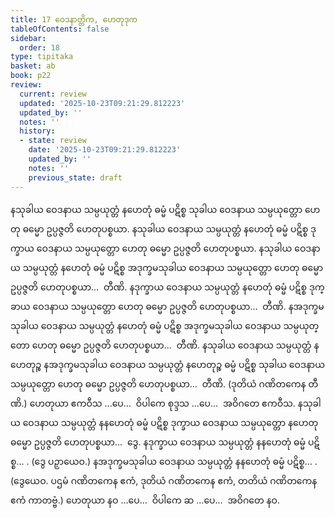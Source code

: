 ```yaml
---
title: 17 ဝေဒနာတ္တိက, ဟေတုဒုက
tableOfContents: false
sidebar:
  order: 18
type: tipitaka
basket: ab
book: p22
review:
  current: review
  updated: '2025-10-23T09:21:29.812223'
  updated_by: ''
  notes: ''
  history:
  - state: review
    date: '2025-10-23T09:21:29.812223'
    updated_by: ''
    notes: ''
    previous_state: draft
---
```



<ReviewStatus review={frontmatter.review} showDetails={true} />

<HypothesisAnnotation frontmatter={frontmatter} />

<DynamicBreadcrumb />

<Division number="37" book="p22" e="ch" v="40" p="385">

<Paragraph number="83" book="p22">
နသုခါယ ဝေဒနာယ သမ္ပယုတ္တံ နဟေတုံ ဓမ္မံ ပဋိစ္စ သုခါယ ဝေဒနာယ သမ္ပယုတ္တော ဟေတု ဓမ္မော ဥပ္ပဇ္ဇတိ ဟေတုပစ္စယာ. နသုခါယ ဝေဒနာယ သမ္ပယုတ္တံ နဟေတုံ ဓမ္မံ ပဋိစ္စ ဒုက္ခာယ ဝေဒနာယ သမ္ပယုတ္တော ဟေတု ဓမ္မော ဥပ္ပဇ္ဇတိ ဟေတုပစ္စယာ. နသုခါယ ဝေဒနာယ သမ္ပယုတ္တံ နဟေတုံ ဓမ္မံ ပဋိစ္စ အဒုက္ခမသုခါယ ဝေဒနာယ သမ္ပယုတ္တော ဟေတု ဓမ္မော ဥပ္ပဇ္ဇတိ ဟေတုပစ္စယာ…  တီဏိ.
</Paragraph>

<Paragraph number="84" book="p22">
နဒုက္ခာယ ဝေဒနာယ သမ္ပယုတ္တံ နဟေတုံ ဓမ္မံ ပဋိစ္စ ဒုက္ခာယ ဝေဒနာယ သမ္ပယုတ္တော ဟေတု ဓမ္မော ဥပ္ပဇ္ဇတိ ဟေတုပစ္စယာ…  တီဏိ.
</Paragraph>

<Paragraph number="85" book="p22">
နအဒုက္ခမသုခါယ ဝေဒနာယ သမ္ပယုတ္တံ နဟေတုံ ဓမ္မံ ပဋိစ္စ အဒုက္ခမသုခါယ ဝေဒနာယ သမ္ပယုတ္တော ဟေတု ဓမ္မော ဥပ္ပဇ္ဇတိ ဟေတုပစ္စယာ…  တီဏိ.
</Paragraph>

<Paragraph number="86" book="p22">
နသုခါယ ဝေဒနာယ သမ္ပယုတ္တံ နဟေတုဉ္စ နအဒုက္ခမသုခါယ ဝေဒနာယ သမ္ပယုတ္တံ နဟေတုဉ္စ ဓမ္မံ ပဋိစ္စ သုခါယ ဝေဒနာယ သမ္ပယုတ္တော ဟေတု ဓမ္မော ဥပ္ပဇ္ဇတိ ဟေတုပစ္စယာ…  တီဏိ. (ဒုတိယံ ဂဏိတကေန တီဏိ.) ဟေတုယာ ဧကဝီသ …ပေ…  ဝိပါကေ စုဒ္ဒသ …ပေ…  အဝိဂတေ ဧကဝီသ.
</Paragraph>

<Paragraph number="87" book="p22">
နသုခါယ ဝေဒနာယ သမ္ပယုတ္တံ နနဟေတုံ ဓမ္မံ ပဋိစ္စ ဒုက္ခာယ ဝေဒနာယ သမ္ပယုတ္တော နဟေတု ဓမ္မော ဥပ္ပဇ္ဇတိ ဟေတုပစ္စယာ…  ဒွေ.
</Paragraph>

<Paragraph number="88" book="p22">
နဒုက္ခာယ ဝေဒနာယ သမ္ပယုတ္တံ နနဟေတုံ ဓမ္မံ ပဋိစ္စ… . (ဒွေ ပဉှာယေဝ.)
</Paragraph>

<Paragraph number="89" book="p22">
နအဒုက္ခမသုခါယ ဝေဒနာယ သမ္ပယုတ္တံ နနဟေတုံ ဓမ္မံ ပဋိစ္စ… . (ဒွေယေဝ. ပဌမံ ဂဏိတကေန ဧကံ, ဒုတိယံ ဂဏိတကေန ဧကံ, တတိယံ ဂဏိတကေန ဧကံ ကာတဗ္ဗံ.) ဟေတုယာ နဝ …ပေ…  ဝိပါကေ ဆ …ပေ…  အဝိဂတေ နဝ.
</Paragraph>
</Division>